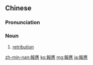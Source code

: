 {{also|报应}}
==Chinese==
{{zh-forms|s=报应}}

===Pronunciation===
{{zh-pron
|m=bàoyìng,tl=y
|c=bou3 jing3
|h=pfs=po-yin
|mn=pò-èng
|cat=n
}}

===Noun===
{{zh-noun}}

# [[retribution]]

[[zh-min-nan:報應]]
[[ko:報應]]
[[mg:報應]]
[[ja:報應]]